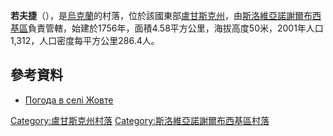 {{coord|48|39|22|N|39|7|35|E|scale:100000|display=title}}

'''若夫捷'''（{{lang-uk|Жовте}}），是[[烏克蘭|烏克蘭]]的村落，位於該國東部[[盧甘斯克州|盧甘斯克州]]，由[[斯洛維亞諾謝爾布西基區|斯洛維亞諾謝爾布西基區]]負責管轄，始建於1756年，面積4.58平方公里，海拔高度50米，2001年人口1,312，人口密度每平方公里286.4人。

==參考資料==
* [http://weather.in.ua/ua/lyganskaja/7779 Погода в селі Жовте]

{{DEFAULTSORT:Жовте}}
[[Category:盧甘斯克州村落|Category:盧甘斯克州村落]]
[[Category:斯洛維亞諾謝爾布西基區村落|Category:斯洛維亞諾謝爾布西基區村落]]


{{Luhansk-geo-stub}}